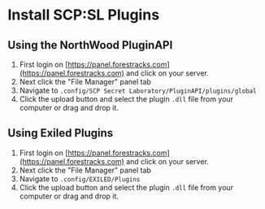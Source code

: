 # Install SCP:SL Plugins

## Using the NorthWood PluginAPI
1) First login on [https://panel.forestracks.com](https://panel.forestracks.com) and click on your server.
2) Next click the "File Manager" panel tab
3) Navigate to `.config/SCP Secret Laboratory/PluginAPI/plugins/global`
4) Click the upload button and select the plugin `.dll` file from your computer or drag and drop it.

## Using Exiled Plugins
1) First login on [https://panel.forestracks.com](https://panel.forestracks.com) and click on your server.
2) Next click the "File Manager" panel tab
3) Navigate to `.config/EXILED/Plugins`
4) Click the upload button and select the plugin `.dll` file from your computer or drag and drop it.
